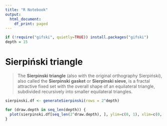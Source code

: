```yaml
---
title: "R Notebook"
output:
  html_document:
    df_print: paged
---
```


```r
if (!require("gifski", quietly=TRUE)) install.packages("gifski")
depth = 15
```

# Sierpiński triangle

> The **Sierpinski triangle** (also with the original orthography Sierpiński), also called the **Sierpinski gasket** or **Sierpinski sieve**, is a fractal attractive fixed set with the overall shape of an equilateral triangle, subdivided recursively into smaller equilateral triangles.

```r
sierpinski.df <- generateSierpinski(rows = 2^depth)
```

```r
for (draw.depth in seq_len(depth)) {
  plot(sierpinski.df[seq_len(2^draw.depth), ], ylim=c(0, 1), xlim=c(0, 1), pch=".")
}
```